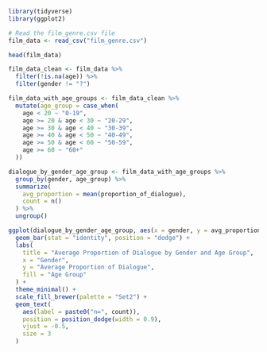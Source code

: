 ```{r}
library(tidyverse)
library(ggplot2)
```

```{r}
# Read the film_genre.csv file
film_data <- read_csv("film_genre.csv")

head(film_data)
```

```{r}
film_data_clean <- film_data %>%
  filter(!is.na(age)) %>%
  filter(gender != "?")
```

```{r}
film_data_with_age_groups <- film_data_clean %>%
  mutate(age_group = case_when(
    age < 20 ~ "0-19",
    age >= 20 & age < 30 ~ "20-29",
    age >= 30 & age < 40 ~ "30-39",
    age >= 40 & age < 50 ~ "40-49",
    age >= 50 & age < 60 ~ "50-59",
    age >= 60 ~ "60+"
  ))
```

```{r}
dialogue_by_gender_age_group <- film_data_with_age_groups %>%
  group_by(gender, age_group) %>%
  summarize(
    avg_proportion = mean(proportion_of_dialogue),
    count = n()
  ) %>%
  ungroup()
```


```{r}
ggplot(dialogue_by_gender_age_group, aes(x = gender, y = avg_proportion, fill = age_group)) +
  geom_bar(stat = "identity", position = "dodge") +
  labs(
    title = "Average Proportion of Dialogue by Gender and Age Group",
    x = "Gender",
    y = "Average Proportion of Dialogue",
    fill = "Age Group"
  ) +
  theme_minimal() +
  scale_fill_brewer(palette = "Set2") +
  geom_text(
    aes(label = paste0("n=", count)),
    position = position_dodge(width = 0.9),
    vjust = -0.5,
    size = 3
  )
```